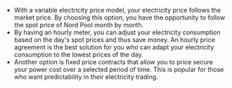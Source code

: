 *   With a variable electricity price model, your electricity price follows the market price. By choosing this option, you have the opportunity to follow the spot price of Nord Pool month by month.
*   By having an hourly meter, you can adjust your electricity consumption based on the day's spot prices and thus save money. An hourly price agreement is the best solution for you who can adapt your electricity consumption to the lowest prices of the day.
*   Another option is fixed price contracts that allow you to price secure your power cost over a selected period of time. This is popular for those who want predictability in their electricity trading.
